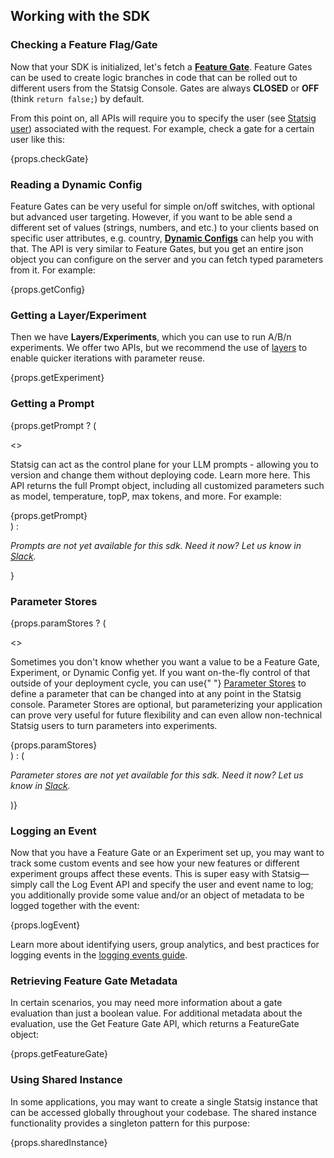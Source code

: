 ## Working with the SDK

### Checking a Feature Flag/Gate

Now that your SDK is initialized, let's fetch a [**Feature Gate**](/feature-flags/overview). Feature Gates can be used to create logic branches in code that can be rolled out to different users from the Statsig Console. Gates are always **CLOSED** or **OFF** (think `return false;`) by default.

From this point on, all APIs will require you to specify the user (see [Statsig user](#statsig-user)) associated with the request. For example, check a gate for a certain user like this:

<div>{props.checkGate}</div>

### Reading a Dynamic Config

Feature Gates can be very useful for simple on/off switches, with optional but advanced user targeting. However, if you want to be able send a different set of values (strings, numbers, and etc.) to your clients based on specific user attributes, e.g. country, [**Dynamic Configs**](/dynamic-config) can help you with that. The API is very similar to Feature Gates, but you get an entire json object you can configure on the server and you can fetch typed parameters from it. For example:

<div>{props.getConfig}</div>

### Getting a Layer/Experiment

Then we have **Layers/Experiments**, which you can use to run A/B/n experiments. We offer two APIs, but we recommend the use of [layers](/layers) to enable quicker iterations with parameter reuse.

<div>{props.getExperiment}</div>

### Getting a Prompt

{props.getPrompt ? (

<>
<p>
  Statsig can act as the control plane for your LLM prompts - allowing you to version and change them without deploying code. Learn more <Link to="/ai-evals">here</Link>. This API returns the full Prompt object, including all
  customized parameters such as model, temperature, topP, max tokens, and more.
  For example:
</p>

<div>{props.getPrompt}</div>
</>
) : <p>
  <em>
    Prompts are not yet available for this sdk. Need it now? Let us
    know in <a href="https://statsig.com/slack">Slack</a>.
  </em>
</p>
}

### Parameter Stores

{props.paramStores ? (

<>
  <p>
    Sometimes you don't know whether you want a value to be a Feature Gate,
    Experiment, or Dynamic Config yet. If you want on-the-fly control of that
    outside of your deployment cycle, you can use{" "}
    <a href="/client/concepts/parameter-stores/">Parameter Stores</a> to define
    a parameter that can be changed into at any point in the Statsig console.
    Parameter Stores are optional, but parameterizing your application can prove
    very useful for future flexibility and can even allow non-technical Statsig
    users to turn parameters into experiments.
  </p>
  <div>{props.paramStores}</div>
</>
) : (<p>
  <em>
    Parameter stores are not yet available for this sdk. Need it now? Let us
    know in <a href="https://statsig.com/slack">Slack</a>.
  </em>
</p>
)}

### Logging an Event

Now that you have a Feature Gate or an Experiment set up, you may want to track some custom events and see how your new features or different experiment groups affect these events. This is super easy with Statsig—simply call the Log Event API and specify the user and event name to log; you additionally provide some value and/or an object of metadata to be logged together with the event:

<div>{props.logEvent}</div>

Learn more about identifying users, group analytics, and best practices for logging events in the [logging events guide](/guides/logging-events).

### Retrieving Feature Gate Metadata

In certain scenarios, you may need more information about a gate evaluation than just a boolean value. For additional metadata about the evaluation, use the Get Feature Gate API, which returns a FeatureGate object:

<div>{props.getFeatureGate}</div>

### Using Shared Instance

In some applications, you may want to create a single Statsig instance that can be accessed globally throughout your codebase. The shared instance functionality provides a singleton pattern for this purpose:

<div>{props.sharedInstance}</div>
